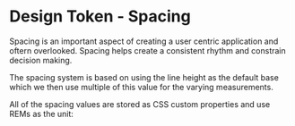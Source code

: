 
<Meta title="DESIGN TOKENS/Spacing" />

# Design Token - Spacing

Spacing is an important aspect of creating a user centric application and oftern overlooked. Spacing helps create a consistent rhythm and constrain decision making.

The spacing system is based on using the line height as the default base which we then use multiple of this value for the varying measurements.

All of the spacing values are stored as CSS custom properties and use REMs as the unit:

<Preview>
  <Story name="Spacing">
    <Spacing />
  </Story>
</Preview>

